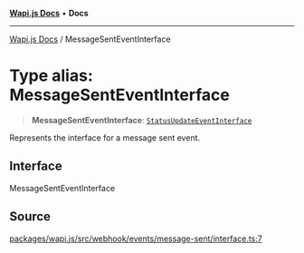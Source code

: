 [**Wapi.js Docs**](../README.mdx) • **Docs**

***

[Wapi.js Docs](../globals.mdx) / MessageSentEventInterface

# Type alias: MessageSentEventInterface

> **MessageSentEventInterface**: [`StatusUpdateEventInterface`](../interfaces/StatusUpdateEventInterface.mdx)

Represents the interface for a message sent event.

## Interface

MessageSentEventInterface

## Source

[packages/wapi.js/src/webhook/events/message-sent/interface.ts:7](https://github.com/sarthakjdev/wapi.js/blob/13b0ae8a179e1d2ead89d348fa5b05387c8fc977/packages/wapi.js/src/webhook/events/message-sent/interface.ts#L7)
